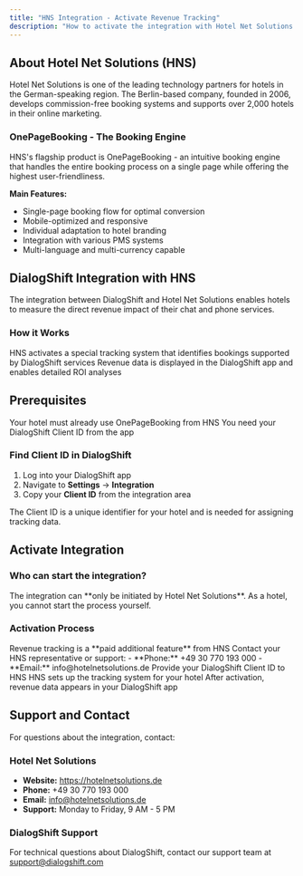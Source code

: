```yaml
---
title: "HNS Integration - Activate Revenue Tracking"
description: "How to activate the integration with Hotel Net Solutions to track revenue from chat and phone in DialogShift"
---
```


## About Hotel Net Solutions (HNS)

Hotel Net Solutions is one of the leading technology partners for hotels in the German-speaking region. The Berlin-based company, founded in 2006, develops commission-free booking systems and supports over 2,000 hotels in their online marketing.

### OnePageBooking - The Booking Engine

<Card title="OnePageBooking" icon="browser" color="#0369a1">
  HNS's flagship product is OnePageBooking - an intuitive booking engine that handles the entire booking process on a single page while offering the highest user-friendliness.
</Card>

**Main Features:**
- Single-page booking flow for optimal conversion
- Mobile-optimized and responsive
- Individual adaptation to hotel branding
- Integration with various PMS systems
- Multi-language and multi-currency capable

## DialogShift Integration with HNS

The integration between DialogShift and Hotel Net Solutions enables hotels to measure the direct revenue impact of their chat and phone services.

### How it Works

<Steps>
  <Step title="Data transfer">
    HNS activates a special tracking system that identifies bookings supported by DialogShift services
  </Step>
  <Step title="Reporting">
    Revenue data is displayed in the DialogShift app and enables detailed ROI analyses
  </Step>
</Steps>

## Prerequisites

<CardGroup cols={2}>
  <Card title="✅ HNS Customer" icon="check-circle" color="#22c55e">
    Your hotel must already use OnePageBooking from HNS
  </Card>
  <Card title="✅ DialogShift Client ID" icon="key" color="#3b82f6">
    You need your DialogShift Client ID from the app
  </Card>
</CardGroup>

### Find Client ID in DialogShift

1. Log into your DialogShift app
2. Navigate to **Settings** → **Integration**
3. Copy your **Client ID** from the integration area

<Tip>
  The Client ID is a unique identifier for your hotel and is needed for assigning tracking data.
</Tip>

## Activate Integration

### Who can start the integration?

<Warning>
  The integration can **only be initiated by Hotel Net Solutions**. As a hotel, you cannot start the process yourself.
</Warning>

### Activation Process

<Steps>
  <Step title="Paid extension">
    Revenue tracking is a **paid additional feature** from HNS
  </Step>
  <Step title="Contact HNS">
    Contact your HNS representative or support:
    - **Phone:** +49 30 770 193 000
    - **Email:** info@hotelnetsolutions.de
  </Step>
  <Step title="Submit Client ID">
    Provide your DialogShift Client ID to HNS
  </Step>
  <Step title="HNS activates tracking">
    HNS sets up the tracking system for your hotel
  </Step>
  <Step title="Data in DialogShift">
    After activation, revenue data appears in your DialogShift app
  </Step>
</Steps>

## Support and Contact

For questions about the integration, contact:

### Hotel Net Solutions
- **Website:** https://hotelnetsolutions.de
- **Phone:** +49 30 770 193 000
- **Email:** info@hotelnetsolutions.de
- **Support:** Monday to Friday, 9 AM - 5 PM

### DialogShift Support
For technical questions about DialogShift, contact our support team at support@dialogshift.com 